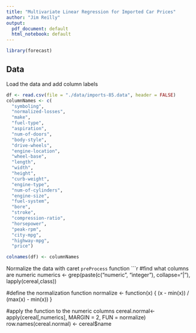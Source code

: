 ```yaml
---
title: "Multivariate Linear Regression for Imported Car Prices"
author: "Jim Reilly"
output:
  pdf_document: default
  html_notebook: default
---
```



```r
library(forecast)
```

## Data

Load the data and add column labels
```r
df <- read.csv(file = "./data/imports-85.data", header = FALSE)
columnNames <- c(
  "symboling",        
  "normalized-losses",
  "make",
  "fuel-type",        
  "aspiration",       
  "num-of-doors",     
  "body-style",    
  "drive-wheels",     
  "engine-location",  
  "wheel-base", 
  "length",      
  "width",          
  "height",           
  "curb-weight",      
  "engine-type",     
  "num-of-cylinders", 
  "engine-size",
  "fuel-system",     
  "bore",     
  "stroke",           
  "compression-ratio",
  "horsepower",
  "peak-rpm",      
  "city-mpg",        
  "highway-mpg",      
  "price")

colnames(df) <- columnNames
```


Normalize the data with caret `preProcess` function
```r
#find what columns are numeric
numerics <- grep(paste(c("numeric", "integer"), collapse="|"), lapply(cereal,class))

#define the normalization function
normalize <- function(x) { (x - min(x)) / (max(x) - min(x)) }

#apply the function to the numeric columns
cereal.normal<- apply(cereal[,numerics], MARGIN = 2, FUN = normalize) 
row.names(cereal.normal) <- cereal$name